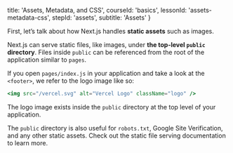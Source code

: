 
  title: 'Assets, Metadata, and CSS',
  courseId: 'basics',
  lessonId: 'assets-metadata-css',
  stepId: 'assets',
  subtitle: 'Assets'
}

First, let’s talk about how Next.js handles **static assets** such as images.

Next.js can serve static files, like images, under **the top-level `public` directory**. Files inside `public` can be referenced from the root of the application similar to `pages`.

If you open `pages/index.js` in your application and take a look at the `<footer>`, we refer to the logo image like so:

```jsx
<img src="/vercel.svg" alt="Vercel Logo" className="logo" />
```

The logo image exists inside the `public` directory at the top level of your application.

The `public` directory is also useful for `robots.txt`, Google Site Verification, and any other static assets. Check out the <Link href="/docs/[[...slug]]" as="/docs/basic-features/static-file-serving"><a>static file serving documentation</a></Link> to learn more.

